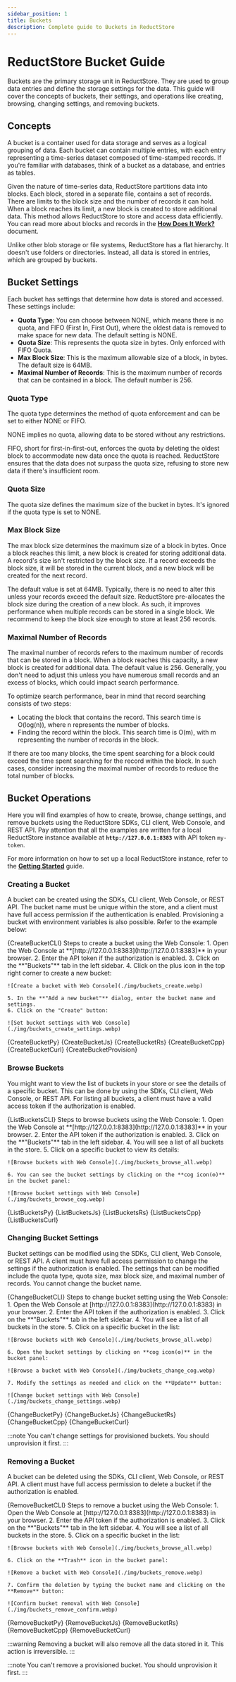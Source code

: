```yaml
---
sidebar_position: 1
title: Buckets
description: Complete guide to Buckets in ReductStore
---
```


<head>
  <link rel="canonical" href="https://www.reduct.store/docs/guides/buckets"/>
</head>


# ReductStore Bucket Guide

Buckets are the primary storage unit in ReductStore. They are used to group data entries and define the storage settings for the data. This guide will cover the concepts of buckets, their settings, and operations like creating, browsing, changing settings, and removing buckets.

## Concepts

A bucket is a container used for data storage and serves as a logical grouping of data. Each bucket can contain multiple entries, with each entry representing a time-series dataset composed of time-stamped records. If you're familiar with databases, think of a bucket as a database, and entries as tables.

Given the nature of time-series data, ReductStore partitions data into blocks. Each block, stored in a separate file, contains a set of records. There are limits to the block size and the number of records it can hold. When a block reaches its limit, a new block is created to store additional data. This method allows ReductStore to store and access data efficiently.
You can read more about blocks and records in the **[How Does It Work?](/docs/how-does-it-work.mdx)** document.

Unlike other blob storage or file systems, ReductStore has a flat hierarchy. It doesn't use folders or directories. Instead, all data is stored in entries, which are grouped by buckets.


## Bucket Settings

Each bucket has settings that determine how data is stored and accessed. These settings include:

- **Quota Type**: You can choose between NONE, which means there is no quota, and FIFO (First In, First Out), where the oldest data is removed to make space for new data. The default setting is NONE.
- **Quota Size**: This represents the quota size in bytes. Only enforced with FIFO Quota.
- **Max Block Size**: This is the maximum allowable size of a block, in bytes. The default size is 64MB.
- **Maximal Number of Records**: This is the maximum number of records that can be contained in a block. The default number is 256.

### Quota Type

The quota type determines the method of quota enforcement and can be set to either NONE or FIFO.

NONE implies no quota, allowing data to be stored without any restrictions.

FIFO, short for first-in-first-out, enforces the quota by deleting the oldest block to accommodate new data once the quota is reached. ReductStore ensures that the data does not surpass the quota size, refusing to store new data if there's insufficient room.

### Quota Size

The quota size defines the maximum size of the bucket in bytes. It's ignored if the quota type is set to NONE.

### Max Block Size

The max block size determines the maximum size of a block in bytes. Once a block reaches this limit, a new block is created for storing additional data. A record's size isn't restricted by the block size. If a record exceeds the block size, it will be stored in the current block, and a new block will be created for the next record.

The default value is set at 64MB. Typically, there is no need to alter this unless your records exceed the default size. ReductStore pre-allocates the block size during the creation of a new block. As such, it improves performance when multiple records can be stored in a single block. We recommend to keep the block size enough to store at least 256 records.

### Maximal Number of Records

The maximal number of records refers to the maximum number of records that can be stored in a block. When a block reaches this capacity, a new block is created for additional data. The default value is 256. Generally, you don't need to adjust this unless you have numerous small records and an excess of blocks, which could impact search performance.

To optimize search performance, bear in mind that record searching consists of two steps:

- Locating the block that contains the record. This search time is O(log(n)), where n represents the number of blocks.
- Finding the record within the block. This search time is O(m), with m representing the number of records in the block.

If there are too many blocks, the time spent searching for a block could exceed the time spent searching for the record within the block. In such cases, consider increasing the maximal number of records to reduce the total number of blocks.


## Bucket Operations

Here you will find examples of how to create, browse, change settings, and remove buckets using the ReductStore SDKs, CLI client, Web Console, and REST API.
Pay attention that all the examples are written for a local ReductStore instance available at **`http://127.0.0.1:8383`** with API token `my-token`.

For more information on how to set up a local ReductStore instance, refer to the **[Getting Started](/docs/getting-started.mdx)** guide.

### Creating a Bucket

A bucket can be created using the SDKs, CLI client, Web Console, or REST API. The bucket name must be unique within the store, and a client must have full access permission if the authentication is enabled. Provisioning a bucket with environment variables is also possible. Refer to the example below:


<Tabs>
  <TabItem value="CLI">
    <CodeBlock language="bash">
      {CreateBucketCLI}
    </CodeBlock>
  </TabItem>
  <TabItem value="Web Console">
    Steps to create a bucket using the Web Console:
    1. Open the Web Console at **[http://127.0.0.1:8383](http://127.0.0.1:8383)** in your browser.
    2. Enter the API token if the authorization is enabled.
    3. Click on the **"Buckets"** tab in the left sidebar.
    4. Click on the plus icon in the top right corner to create a new bucket:

    ![Create a bucket with Web Console](./img/buckets_create.webp)

    5. In the **"Add a new bucket"** dialog, enter the bucket name and settings.
    6. Click on the "Create" button:

    ![Set bucket settings with Web Console](./img/buckets_create_settings.webp)

  </TabItem>
  <TabItem value="Python">
    <CodeBlock language="python">
      {CreateBucketPy}
    </CodeBlock>
  </TabItem>
  <TabItem value="JavaScript">
    <CodeBlock language="javascript">
      {CreateBucketJs}
    </CodeBlock>
  </TabItem>
  <TabItem value="Rust">
    <CodeBlock language="rust">
      {CreateBucketRs}
    </CodeBlock>
  </TabItem>
  <TabItem value="C++">
    <CodeBlock language="cpp">
      {CreateBucketCpp}
    </CodeBlock>
  </TabItem>
  <TabItem value="cURL">
    <CodeBlock language="bash">
      {CreateBucketCurl}
    </CodeBlock>
  </TabItem>
  <TabItem value="Provisioning">
    <CodeBlock language="yml">
      {CreateBucketProvision}
    </CodeBlock>
  </TabItem>
</Tabs>

### Browse Buckets

You might want to view the list of buckets in your store or see the details of a specific bucket. This can be done by using the SDKs, CLI client, Web Console, or REST API. For listing all buckets, a client must have a valid access token if the authorization is enabled.


<Tabs>
  <TabItem value="CLI">
    <CodeBlock language="shell">
      {ListBucketsCLI}
    </CodeBlock>
  </TabItem>
  <TabItem value="Web Console">
    Steps to browse buckets using the Web Console:
    1. Open the Web Console at **[http://127.0.0.1:8383](http://127.0.0.1:8383)** in your browser.
    2. Enter the API token if the authorization is enabled.
    3. Click on the **"Buckets"** tab in the left sidebar.
    4. You will see a list of all buckets in the store.
    5. Click on a specific bucket to view its details:

    ![Browse buckets with Web Console](./img/buckets_browse_all.webp)

    6. You can see the bucket settings by clicking on the **cog icon(⚙️)** in the bucket panel:

    ![Browse bucket settings with Web Console](./img/buckets_browse_cog.webp)


  </TabItem>
  <TabItem value="Python">
    <CodeBlock language="python">
      {ListBucketsPy}
    </CodeBlock>
  </TabItem>
  <TabItem value="JavaScript">
    <CodeBlock language="javascript">
      {ListBucketsJs}
    </CodeBlock>
  </TabItem>
  <TabItem value="Rust">
    <CodeBlock language="rust">
      {ListBucketsRs}
    </CodeBlock>
  </TabItem>
  <TabItem value="C++">
    <CodeBlock language="cpp">
      {ListBucketsCpp}
    </CodeBlock>
  </TabItem>
  <TabItem value="cURL">
    <CodeBlock language="bash">
      {ListBucketsCurl}
    </CodeBlock>
  </TabItem>
</Tabs>

### Changing Bucket Settings

Bucket settings can be modified using the SDKs, CLI client, Web Console, or REST API.
A client must have full access permission to change the settings if the authorization is enabled.
The settings that can be modified include the quota type, quota size, max block size, and maximal number of records.
You cannot change the bucket name.


<Tabs>
  <TabItem value="CLI">
    <CodeBlock language="shell">
      {ChangeBucketCLI}
    </CodeBlock>
  </TabItem>
  <TabItem value="Web Console">
    Steps to change bucket setting using the Web Console:
    1. Open the Web Console at [http://127.0.0.1:8383](http://127.0.0.1:8383) in your browser.
    2. Enter the API token if the authorization is enabled.
    3. Click on the **"Buckets"** tab in the left sidebar.
    4. You will see a list of all buckets in the store.
    5. Click on a specific bucket in the list:

    ![Browse buckets with Web Console](./img/buckets_browse_all.webp)

    6. Open the bucket settings by clicking on **cog icon(⚙️)** in the bucket panel:

    ![Browse a bucket with Web Console](./img/buckets_change_cog.webp)

    7. Modify the settings as needed and click on the **Update** button:

    ![Change bucket settings with Web Console](./img/buckets_change_settings.webp)

  </TabItem>
  <TabItem value="Python">
    <CodeBlock language="python">
      {ChangeBucketPy}
    </CodeBlock>
  </TabItem>
  <TabItem value="JavaScript">
    <CodeBlock language="javascript">
      {ChangeBucketJs}
    </CodeBlock>
  </TabItem>
  <TabItem value="Rust">
    <CodeBlock language="rust">
      {ChangeBucketRs}
    </CodeBlock>
  </TabItem>
  <TabItem value="C++">
    <CodeBlock language="cpp">
      {ChangeBucketCpp}
    </CodeBlock>
  </TabItem>
  <TabItem value="cURL">
    <CodeBlock language="bash">
      {ChangeBucketCurl}
    </CodeBlock>
  </TabItem>
</Tabs>

:::note
You can't change settings for provisioned buckets. You should unprovision it first.
:::


### Removing a Bucket

A bucket can be deleted using the SDKs, CLI client, Web Console, or REST API. A client must have full access permission to delete a bucket if the authorization is enabled.


<Tabs>
  <TabItem value="CLI">
    <CodeBlock language="shell">
      {RemoveBucketCLI}
    </CodeBlock>
  </TabItem>
  <TabItem value="Web Console">
    Steps to remove a bucket using the Web Console:
    1. Open the Web Console at [http://127.0.0.1:8383](http://127.0.0.1:8383) in your browser.
    2. Enter the API token if the authorization is enabled.
    3. Click on the **"Buckets"** tab in the left sidebar.
    4. You will see a list of all buckets in the store.
    5. Click on a specific bucket in the list:

    ![Browse buckets with Web Console](./img/buckets_browse_all.webp)

    6. Click on the **Trash** icon in the bucket panel:

    ![Remove a bucket with Web Console](./img/buckets_remove.webp)

    7. Confirm the deletion by typing the bucket name and clicking on the **Remove** button:

    ![Confirm bucket removal with Web Console](./img/buckets_remove_confirm.webp)

  </TabItem>
  <TabItem value="Python">
    <CodeBlock language="python">
      {RemoveBucketPy}
    </CodeBlock>
  </TabItem>
  <TabItem value="JavaScript">
    <CodeBlock language="javascript">
      {RemoveBucketJs}
    </CodeBlock>
  </TabItem>
  <TabItem value="Rust">
    <CodeBlock language="rust">
      {RemoveBucketRs}
    </CodeBlock>
  </TabItem>
  <TabItem value="C++">
    <CodeBlock language="cpp">
      {RemoveBucketCpp}
    </CodeBlock>
  </TabItem>
  <TabItem value="cURL">
    <CodeBlock language="bash">
      {RemoveBucketCurl}
    </CodeBlock>
  </TabItem>
</Tabs>

:::warning
Removing a bucket will also remove all the data stored in it. This action is irreversible.
:::

:::note
You can't remove a provisioned bucket. You should unprovision it first.
:::
